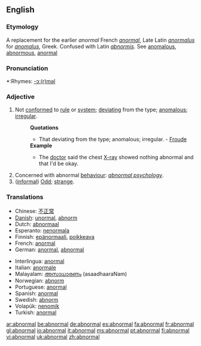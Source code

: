 ==English==
===Etymology===
A replacement for the earlier ''anormal'' French ''[[anormal]]'', Late Latin ''[[anormalus]]'' for ''[[anomalus]]'', Greek. Confused with Latin ''[[abnormis]]''. See [[anomalous]], [[abnormous]], [[anormal]]

===Pronunciation===
*:Rhymes: [[Rhymes:English:-ɔː(r)məl|-ɔː(r)məl]]

===Adjective===
#Not [[conformed]] to [[rule]] or [[system]]; [[deviating]] from the type; [[anomalous]]; [[irregular]].
#:'''Quotations'''
#:*That deviating from the type; anomalous; irregular. - [[Froude]]
#:'''Example'''
#:*The [[doctor]] said the chest [[X-ray]] showed nothing abnormal and that I'd be okay.
#Concerned with abnormal [[behaviour]]: ''[[abnormal psychology]]''.
#([[informal]]) [[Odd]]; [[strange]].

=== Translations ===
{{top}}
*Chinese: [[不正常]]
*[[w:Danish language|Danish]]: [[unormal]], [[abnorm]]
*Dutch: [[abnormaal]]
*Esperanto: [[nenormala]]
*Finnish: [[epänormaali]], [[poikkeava]]
*French: [[anormal]]
*German: [[anormal]], [[abnormal]]
{{mid}}
*Interlingua: [[anormal]]
*Italian: [[anormale]]
*Malayalam: [[അസാധാരണം]] (asaadhaaraNam)
*Norwegian: [[abnorm]]
*Portuguese: [[anormal]]
*Spanish: [[anormal]]
*Swedish: [[abnorm]]
*Volapük: [[nenomik]]
*Turkish: [[anormal]]
{{bottom}}

[[ar:abnormal]]
[[be:abnormal]]
[[de:abnormal]]
[[es:abnormal]]
[[fa:abnormal]]
[[fr:abnormal]]
[[gl:abnormal]]
[[io:abnormal]]
[[it:abnormal]]
[[ms:abnormal]]
[[pt:abnormal]]
[[fi:abnormal]]
[[vi:abnormal]]
[[uk:abnormal]]
[[zh:abnormal]]